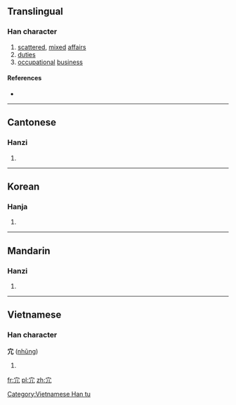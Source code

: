 {{also|冗}}
==Translingual==

===Han character===
{{Han char|rn=40|rad=宀|as=02|sn=5|four=|canj=十竹弓 (JHN), 十竹山 (JHU)|ids=⿱[[宀]][[几]]}}

# [[scatter]]ed, [[mix]]ed [[affair]]s
# [[duties]]
# [[occupational]] [[business]]

====References====
* {{Han ref|kx=0281.130|dkj=07056|dj=0551.130|hdz=20911.020|uh=5B82|ud=23426}}

----

==Cantonese==

===Hanzi===
{{yue-hanzi|jyut=[[jung2]]|y=yung2}}

# {{defn|lang=yue|sort=宀02}}

----

==Korean==

===Hanja===
{{ko-hanja|hangeul=용|rv=yong|mr=yong}}

# {{defn|lang=ko|sort=宀02}}

----

==Mandarin==

===Hanzi===
{{cmn-hanzi|pin=[[rǒng]] ([[rong3]]), [[tuō]] ([[tuo1]])|wg=jung<sup>3</sup>, t'o<sup>1</sup>}}

# {{defn|lang=cmn|sort=宀02}}

----

==Vietnamese==

===Han character===
'''宂''' ([[nhũng]])

# {{defn|lang=vi}}

[[Category:Vietnamese Han tu]]

[[fr:宂]]
[[pl:宂]]
[[zh:宂]]